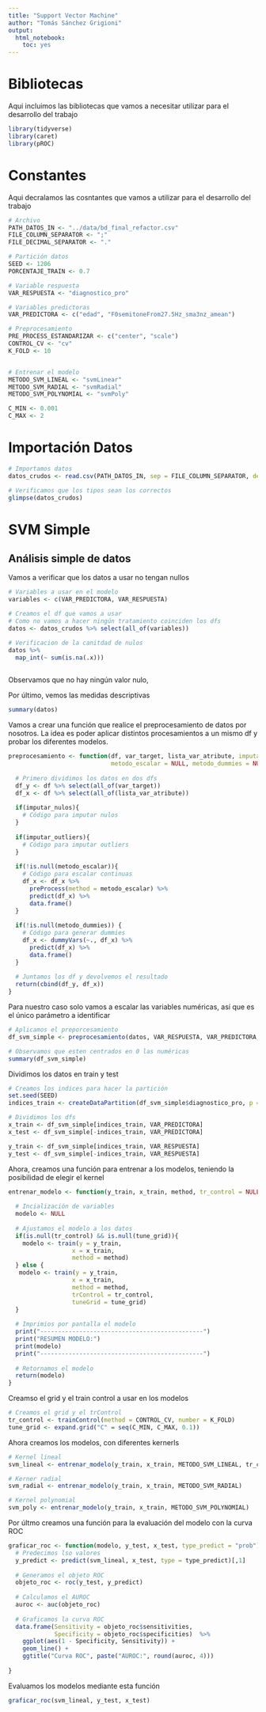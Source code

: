 ```yaml
---
title: "Support Vector Machine"
author: "Tomás Sánchez Grigioni"
output:
  html_notebook:
    toc: yes
---
```


# Bibliotecas
Aqui incluimos las bibliotecas que vamos a necesitar utilizar para el desarrollo del trabajo

```r
library(tidyverse)
library(caret)
library(pROC)
```

# Constantes
Aqui decralamos las cosntantes que vamos a utilizar para el desarrollo del trabajo

```r
# Archivo
PATH_DATOS_IN <- "../data/bd_final_refactor.csv"
FILE_COLUMN_SEPARATOR <- ";"
FILE_DECIMAL_SEPARATOR <- "."

# Partición datos
SEED <- 1206
PORCENTAJE_TRAIN <- 0.7

# Variable respuesta
VAR_RESPUESTA <- "diagnostico_pro"

# Variables predictoras
VAR_PREDICTORA <- c("edad", "F0semitoneFrom27.5Hz_sma3nz_amean")

# Preprocesamiento
PRE_PROCESS_ESTANDARIZAR <- c("center", "scale")
CONTROL_CV <- "cv"
K_FOLD <- 10


# Entrenar el modelo
METODO_SVM_LINEAL <- "svmLinear"
METODO_SVM_RADIAL <- "svmRadial"
METODO_SVM_POLYNOMIAL <- "svmPoly"

C_MIN <- 0.001
C_MAX <- 2
```

# Importación Datos

```r
# Importamos datos
datos_crudos <- read.csv(PATH_DATOS_IN, sep = FILE_COLUMN_SEPARATOR, dec = FILE_DECIMAL_SEPARATOR, stringsAsFactors = TRUE)

# Verificamos que los tipos sean los correctos
glimpse(datos_crudos)
```
# SVM Simple

## Análisis simple de datos
Vamos a verificar que los datos a usar no tengan nullos

```r
# Variables a usar en el modelo
variables <- c(VAR_PREDICTORA, VAR_RESPUESTA)

# Creamos el df que vamos a usar
# Como no vamos a hacer ningún tratamiento coinciden los dfs
datos <- datos_crudos %>% select(all_of(variables))

# Verificacion de la canitdad de nulos
datos %>% 
  map_int(~ sum(is.na(.x)))
  
```

Observamos que no hay ningún valor nulo, 

Por último, vemos las medidas descriptivas

```r
summary(datos)
```

Vamos a crear una función que realice el preprocesamiento de datos por nosotros. La idea es poder aplicar distintos procesamientos a un mismo df y probar los diferentes modelos.

```r
preprocesamiento <- function(df, var_target, lista_var_atribute, imputar_nulos = FALSE, imputar_outliers = FALSE, 
                             metodo_escalar = NULL, metodo_dummies = NULL){
  
  # Primero dividimos los datos en dos dfs
  df_y <- df %>% select(all_of(var_target))
  df_x <- df %>% select(all_of(lista_var_atribute))
  
  if(imputar_nulos){
    # Código para imputar nulos
  }
  
  if(imputar_outliers){
    # Código para imputar outliers
  }
  
  if(!is.null(metodo_escalar)){
    # Código para escalar continuas
    df_x <- df_x %>% 
      preProcess(method = metodo_escalar) %>% 
      predict(df_x) %>% 
      data.frame()
  }
  
  if(!is.null(metodo_dummies)) {
    # Código para generar dummies
    df_x <- dummyVars(~., df_x) %>% 
      predict(df_x) %>% 
      data.frame()
  }
  
  # Juntamos los df y devolvemos el resultado
  return(cbind(df_y, df_x))
}
```

Para nuestro caso solo vamos a escalar las variables numéricas, así que es el único parámetro a identificar

```r
# Aplicamos el preporcesamiento
df_svm_simple <- preprocesamiento(datos, VAR_RESPUESTA, VAR_PREDICTORA, metodo_escalar = PRE_PROCESS_ESTANDARIZAR)

# Observamos que esten centrados en 0 las numéricas
summary(df_svm_simple)
```

Dividimos los datos en train y test

```r
# Creamos los indices para hacer la partición
set.seed(SEED)
indices_train <- createDataPartition(df_svm_simple$diagnostico_pro, p = PORCENTAJE_TRAIN, list = FALSE) %>% as.vector()

# Dividimos los dfs
x_train <- df_svm_simple[indices_train, VAR_PREDICTORA] 
x_test <- df_svm_simple[-indices_train, VAR_PREDICTORA]

y_train <- df_svm_simple[indices_train, VAR_RESPUESTA] 
y_test <- df_svm_simple[-indices_train, VAR_RESPUESTA]
```

Ahora, creamos una función para entrenar a los modelos, teniendo la posibilidad de elegir el kernel

```r
entrenar_modelo <- function(y_train, x_train, method, tr_control = NULL, tune_grid = NULL){
  
  # Incialización de variables
  modelo <- NULL
  
  # Ajustamos el modelo a los datos
  if(is.null(tr_control) && is.null(tune_grid)){
    modelo <- train(y = y_train, 
                  x = x_train, 
                  method = method)
  } else {
   modelo <- train(y = y_train, 
                  x = x_train, 
                  method = method,
                  trControl = tr_control,
                  tuneGrid = tune_grid) 
  }
  
  # Imprimios por pantalla el modelo
  print("----------------------------------------------")
  print("RESUMEN MODELO:")
  print(modelo)
  print("----------------------------------------------")
  
  # Retornamos el modelo
  return(modelo)
}
```

Creamso el grid y el train control a usar en los modelos

```r
# Creamos el grid y el trControl
tr_control <- trainControl(method = CONTROL_CV, number = K_FOLD)
tune_grid <- expand.grid("C" = seq(C_MIN, C_MAX, 0.1))
```

Ahora creamos los modelos, con diferentes kernerls

```r
# Kernel lineal
svm_lineal <- entrenar_modelo(y_train, x_train, METODO_SVM_LINEAL, tr_control, tune_grid)

# Kerner radial
svm_radial <- entrenar_modelo(y_train, x_train, METODO_SVM_RADIAL)

# Kernel polynomial
svm_poly <- entrenar_modelo(y_train, x_train, METODO_SVM_POLYNOMIAL)
```

Por últmo creamos una función para la evaluación del modelo con la curva ROC

```r
graficar_roc <- function(modelo, y_test, x_test, type_predict = "prob"){
  # Predecimos lso valores
  y_predict <- predict(svm_lineal, x_test, type = type_predict)[,1]
  
  # Generamos el objeto ROC
  objeto_roc <- roc(y_test, y_predict)
  
  # Calculamos el AUROC
  auroc <- auc(objeto_roc)
  
  # Graficamos la curva ROC
  data.frame(Sensitivity = objeto_roc$sensitivities,
             Specificity = objeto_roc$specificities)  %>% 
    ggplot(aes(1 - Specificity, Sensitivity)) +
    geom_line() + 
    ggtitle("Curva ROC", paste("AUROC:", round(auroc, 4)))
  
}
```

Evaluamos los modelos mediante esta función

```r
graficar_roc(svm_lineal, y_test, x_test)
```


